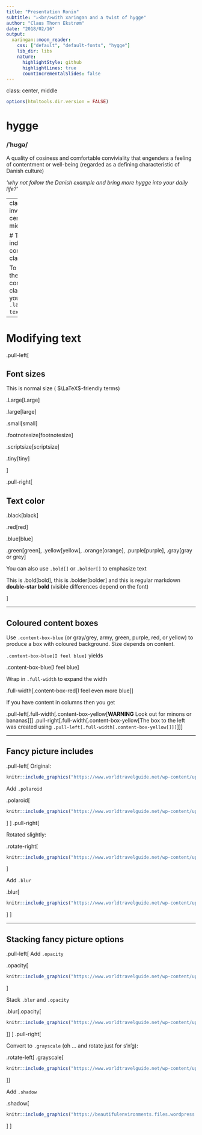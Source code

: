 ```yaml
---
title: "Presentation Ronin"
subtitle: "⚔<br/>with xaringan and a twist of hygge"
author: "Claus Thorn Ekstrøm"
date: "2018/02/16"
output:
  xaringan::moon_reader:
    css: ["default", "default-fonts", "hygge"]
    lib_dir: libs
    nature:
      highlightStyle: github
      highlightLines: true
      countIncrementalSlides: false
---
```


class: center, middle

```r
options(htmltools.dir.version = FALSE)
```

# hygge

### /ˈhʊgə/

A quality of cosiness and comfortable conviviality that engenders a feeling of contentment or well-being (regarded as a defining characteristic of Danish culture)

*‘why not follow the Danish example and bring more hygge into your daily life?’*

---
class: inverse, center, middle

# Template-independent content-classes

To use, say, the large content class wrap your code in `.large[Large text]`.

---

# Modifying text

.pull-left[

## Font sizes

This is normal size ( $\LaTeX$-friendly terms)

.Large[Large]

.large[large]

.small[small]

.footnotesize[footnotesize]

.scriptsize[scriptsize]

.tiny[tiny]

]

.pull-right[

## Text color

.black[black]

.red[red]

.blue[blue]

.green[green], 
.yellow[yellow], 
.orange[orange], 
.purple[purple], 
.gray[gray or grey]

You can also use `.bold[]` or `.bolder[]` to emphasize text 

This is .bold[bold], this is .bolder[bolder] and this is regular markdown **double-star bold** (visible differences depend on the font)



]

---

## Coloured content boxes

Use `.content-box-blue` (or gray/grey, army, green, purple, red, or yellow) to produce a box with coloured background. Size depends on content.

`.content-box-blue[I feel blue]` yields

.content-box-blue[I feel blue]

Wrap in `.full-width` to expand the width

.full-width[.content-box-red[I feel even more blue]]

If you have content in columns then you get

.pull-left[.full-width[.content-box-yellow[**WARNING** Look out for minons or bananas]]]
.pull-right[.full-width[.content-box-yellow[The box to the left was created using `.pull-left[.full-width[.content-box-yellow[]]]`]]]


---

## Fancy picture includes

.pull-left[
Original:

```r
knitr::include_graphics("https://www.worldtravelguide.net/wp-content/uploads/2017/04/Think-Denmark-Copenhagen-587892190-SeanPavonePhoto-copy.jpg")
```

Add `.polaroid`

.polaroid[
```r
knitr::include_graphics("https://www.worldtravelguide.net/wp-content/uploads/2017/04/Think-Denmark-Copenhagen-587892190-SeanPavonePhoto-copy.jpg")
```
]
]
.pull-right[

Rotated slightly:

.rotate-right[
```r
knitr::include_graphics("https://www.worldtravelguide.net/wp-content/uploads/2017/04/Think-Denmark-Copenhagen-587892190-SeanPavonePhoto-copy.jpg")
```
]

Add `.blur`

.blur[
```r
knitr::include_graphics("https://www.worldtravelguide.net/wp-content/uploads/2017/04/Think-Denmark-Copenhagen-587892190-SeanPavonePhoto-copy.jpg")
```
] 
]

---

## Stacking fancy picture options

.pull-left[
Add `.opacity`

.opacity[
```r
knitr::include_graphics("https://www.worldtravelguide.net/wp-content/uploads/2017/04/Think-Denmark-Copenhagen-587892190-SeanPavonePhoto-copy.jpg")
```
]

Stack `.blur` and `.opacity`

.blur[.opacity[
```r
knitr::include_graphics("https://www.worldtravelguide.net/wp-content/uploads/2017/04/Think-Denmark-Copenhagen-587892190-SeanPavonePhoto-copy.jpg")
```
]]
]
.pull-right[

Convert to `.grayscale` (oh ... and rotate just for s'n'g):

.rotate-left[
.grayscale[
```r
knitr::include_graphics("https://www.worldtravelguide.net/wp-content/uploads/2017/04/Think-Denmark-Copenhagen-587892190-SeanPavonePhoto-copy.jpg")
```
]]

Add `.shadow`

.shadow[
```r
knitr::include_graphics("https://beautifulenvironments.files.wordpress.com/2017/12/twinkly-lights.jpg")
```
] 
]

